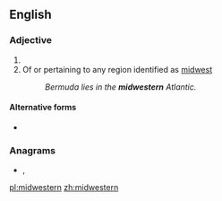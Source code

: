 {{also|Midwestern}}
==English==

===Adjective===
{{en-adj|-}}

# {{alternative case form of|Midwestern|lang=en}}
# Of or pertaining to any region identified as [[midwest]]
#: ''Bermuda lies in the '''midwestern''' Atlantic.''

====Alternative forms====
* {{sense|of or pertaining to a midwest region}} {{l|en|mid-western}}

===Anagrams===
* {{l|en|stem-winder}}, {{l|en|stemwinder}}

[[pl:midwestern]]
[[zh:midwestern]]